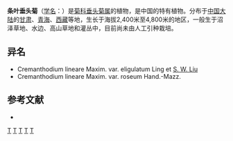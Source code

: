{{Speciesbox
| name = 条叶垂头菊
| status = 
| status_system = 
| image =
| genus = Cremanthodium
| species = lineare
| authority = Maxim.
| subdivision_ranks =[[变种|变种]]
| subdivision =
* 条叶垂头菊 ''C. l.'' var. ''lineare''
* [[红花条叶垂头菊|红花条叶垂头菊]] ''C. l.'' var. ''roseum''
* [[无舌条叶垂头菊|无舌条叶垂头菊]] ''C. l.'' var. ''eligulatum''
}}

'''条叶垂头菊'''（[[学名|学名]]：{{lang|la|''Cremanthodium lineare''}}）是[[菊科|菊科]][[垂头菊属|垂头菊属]]的植物，是中国的特有植物。分布于[[中国大陆|中国大陆]]的[[甘肃|甘肃]]、[[青海|青海]]、[[西藏|西藏]]等地，生长于海拔2,400米至4,800米的地区，一般生于沼泽草地、水边、高山草地和灌丛中，目前尚未由人工引种栽培。

== 异名 ==
* Cremanthodium lineare Maxim. var. eligulatum Ling et [[刘尚武|S. W. Liu]]
* Cremanthodium lineare Maxim. var. roseum Hand.-Mazz.

== 参考文献 ==
<div class="references-small">
* {{cite web| url =http://www.bioinfo.cn/db05/KmzwSpecies.php?action=view&id=3572| title =条叶垂头菊(原变种)| work =《中国高等植物数据库全库》| publisher =中国科学院微生物研究所| author =昆明植物研究所| accessdate =2009-02-25| deadurl =yes| archiveurl =https://web.archive.org/web/20160305071816/http://www.bioinfo.cn/db05/KmzwSpecies.php?action=view&id=3572| archivedate =2016-03-05}}
</div>
{{Taxonbar|from=Q11099706}}

[[Category:垂头菊属|T]]
[[Category:中國特有植物|T]]
[[Category:甘肃植物|T]]
[[Category:青海植物|T]]
[[Category:西藏植物|T]]